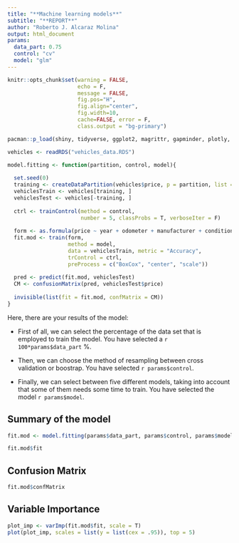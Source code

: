 ```yaml
---
title: "**Machine learning models**"
subtitle: "**REPORT**"
author: "Roberto J. Alcaraz Molina"
output: html_document
params:
  data_part: 0.75
  control: "cv"
  model: "glm"
---
```

```r
knitr::opts_chunk$set(warning = FALSE, 
                      echo = F, 
                      message = FALSE,
                      fig.pos="H", 
                      fig.align="center",
                      fig.width=10,
                      cache=FALSE, error = F,
                      class.output = "bg-primary")
```

```r
pacman::p_load(shiny, tidyverse, ggplot2, magrittr, gapminder, plotly, shinythemes, shinyjs, DT, leaflet, knitr,Stat2Data, dplyr, patchwork, ggpubr, htmlwidgets, shinythemes, GGally, ggforce, maps, network, viridis, devtools, kaggler, caret, reticulate, mice)
```


```r
vehicles <- readRDS("vehicles_data.RDS")

model.fitting <- function(partition, control, model){
  
  set.seed(0)
  training <- createDataPartition(vehicles$price, p = partition, list = F)
  vehiclesTrain <- vehicles[training, ]
  vehiclesTest <- vehicles[-training, ]
  
  ctrl <- trainControl(method = control,
                       number = 5, classProbs = T, verboseIter = F)
  
  form <- as.formula(price ~ year + odometer + manufacturer + condition + fuel + title_status + transmission + drive)
  fit.mod <- train(form, 
                   method = model,
                   data = vehiclesTrain, metric = "Accuracy",
                   trControl = ctrl,
                   preProcess = c("BoxCox", "center", "scale"))
  
  pred <- predict(fit.mod, vehiclesTest)
  CM <- confusionMatrix(pred, vehiclesTest$price)
  
  invisible(list(fit = fit.mod, confMatrix = CM))
}
```


Here, there are your results of the model:

  - First of all, we can select the percentage of the data set that is employed 
  to train the model. You have selected a `r 100*params$data_part` %.
  
  - Then, we can choose the method of resampling between cross validation or boostrap. 
  You have selected `r params$control`.
  
  - Finally, we can select between five different models, taking into account that
  some of them needs some time to train. You have selected the model `r params$model`.
  
## Summary of the model

```r
fit.mod <- model.fitting(params$data_part, params$control, params$model)
```

```r
fit.mod$fit
```


## Confusion Matrix

```r
fit.mod$confMatrix
```


## Variable Importance

```r
plot_imp <- varImp(fit.mod$fit, scale = T)
plot(plot_imp, scales = list(y = list(cex = .95)), top = 5)
```

